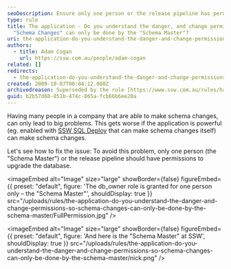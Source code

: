 ```yaml
---
seoDescription: Ensure only one person or the release pipeline has permission to upgrade the database schema to prevent big problems.
type: rule
title: The application - Do you understand the danger, and change permissions so
  "Schema Changes" can only be done by the "Schema Master"?
uri: the-application-do-you-understand-the-danger-and-change-permissions-so-schema-changes-can-only-be-done-by-the-schema-master
authors:
  - title: Adam Cogan
    url: https://ssw.com.au/people/adam-cogan
related: []
redirects:
  - the-application-do-you-understand-the-danger-and-change-permissions-so-＂schema-changes＂-can-only-be-done-by-the-＂schema-master＂
created: 2009-10-07T00:04:12.000Z
archivedreason: Superseded by the rule [https://www.ssw.com.au/rules/have-a-schema-master](/rules/have-a-schema-master)
guid: b2b57d68-851b-474c-865a-fcb66b6ee20a
---
```


Having many people in a company that are able to make schema changes, can only lead to big problems. This gets worse if the application is powerful (eg. enabled with [SSW SQL Deploy](https://sqldeploy.com/) that can make schema changes itself) can make schema changes.

Let's see how to fix the issue:
To avoid this problem, only one person (the "Schema Master") or the release pipeline should have permissions to upgrade the database.


<imageEmbed
  alt="Image"
  size="large"
  showBorder={false}
  figureEmbed={{
    preset: "default",
    figure: 'The db_owner role is granted for one person only – the "Schema Master"',
    shouldDisplay: true
  }}
  src="/uploads/rules/the-application-do-you-understand-the-danger-and-change-permissions-so-schema-changes-can-only-be-done-by-the-schema-master/FullPermission.jpg"
/>


<imageEmbed
  alt="Image"
  size="large"
  showBorder={false}
  figureEmbed={{
    preset: "default",
    figure: 'And here is the "Schema Master" at SSW',
    shouldDisplay: true
  }}
  src="/uploads/rules/the-application-do-you-understand-the-danger-and-change-permissions-so-schema-changes-can-only-be-done-by-the-schema-master/nick.png"
/>